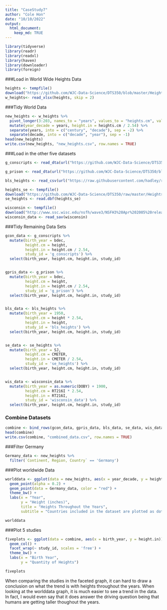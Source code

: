 ```yaml
---
title: "CaseStudy7"
author: "Cole Hon"
date: "10/10/2022"
output:
  html_document:
    keep_md: TRUE
---
```



```r
library(tidyverse)
library(readr)
library(readxl)
library(haven)
library(downloader)
library(foreign)
```





###Load in World Wide Heights Data
```r
heights <- tempfile()
download("https://github.com/WJC-Data-Science/DTS350/blob/master/Height.xlsx?raw=true", heights, mode = "wb")
w_heights<- read_xlsx(heights, skip = 2)
```


###Tidy World Data
```r
new_heights <- w_heights %>%
  pivot_longer(3:203, names_to = "years", values_to = "heights.cm", values_drop_na = TRUE) %>%
  mutate(year_decade = years, height.in = heights.cm / 2.54) %>%
  separate(years, into = c("century", "decade"), sep = -2) %>%
  separate(decade, into = c("decade", "year"), sep = -1)
head(new_heights)  
write.csv(new_heights, "new_heights.csv", row.names = TRUE)
```


###Load in the other five datasets
```r
g_conscripts <- read_dta(url("https://github.com/WJC-Data-Science/DTS350/blob/master/germanconscr.dta?raw=true"))

g_prison <- read_dta(url("https://github.com/WJC-Data-Science/DTS350/blob/master/germanprison.dta?raw=true"))

bls_heights <- read_csv(url("https://raw.githubusercontent.com/hadley/r4ds/master/data/heights.csv"))

heights_se <- tempfile()
download("https://github.com/WJC-Data-Science/DTS350/raw/master/Heights_south-east/B6090.DBF?raw=true", heights_se, mode = "wb")
se_heights <- read.dbf(heights_se)

wisconsin <- tempfile()
download("http://www.ssc.wisc.edu/nsfh/wave3/NSFH3%20Apr%202005%20release/main05022005.sav", wisconsin, mode = "wb" )
wisconsin_data <- read_sav(wisconsin)

```

###Tidy Remaining Data Sets
```r

gcon_data <- g_conscripts %>%
  mutate(birth_year = bdec,
         height.cm = height,
         height.in = height.cm / 2.54,
         study_id = 'g_conscripts') %>%
  select(birth_year, height.cm, height.in, study_id)


gpris_data <- g_prison %>%
  mutate(birth_year = bdec,
         height.cm = height,
         height.in = height.cm / 2.54,
         study_id = 'g_prison') %>%
  select(birth_year, height.cm, height.in, study_id)


bls_data <- bls_heights %>%
  mutate(birth_year = 1950,
         height.cm = height * 2.54,
         height.in = height,
         study_id = 'bls_heights') %>%
  select(birth_year, height.cm, height.in, study_id)


se_data <- se_heights %>%
  mutate(birth_year = SJ,
         height.cm = CMETER,
         height.in = CMETER / 2.54,
         study_id = 'se_heights') %>%
  select(birth_year, height.cm, height.in, study_id)


wis_data <- wisconsin_data %>%
  mutate(birth_year = as.numeric(DOBY) + 1900,
         height.cm = RT216I * 2.54,
         height.in = RT216I,
         study_id = 'wisconsin_data') %>%
  select(birth_year, height.cm, height.in, study_id)


```



### Combine Datasets
```r
combine <- bind_rows(gcon_data, gpris_data, bls_data, se_data, wis_data)
head(combine)
write.csv(combine, "combined_data.csv", row.names = TRUE)
```

###Filter Germany
```r
Germany_data <- new_heights %>%
  filter(`Continent, Region, Country` == 'Germany')
```

###Plot worldwide Data
```r

worlddata <- ggplot(data = new_heights, aes(x = year_decade, y = height.in)) +
  geom_point(alpha = 0.2) +
  geom_point(data = Germany_data, color = "red") +
  theme_bw() +
  labs(x = "Year",
       y = "Height (inches)",
       title = "Heights Throughout the Years",
       subtitle = "Countries included in the dataset are plotted as dots, with Germany being highlighted in red .")

worlddata

```


###Plot 5 studies
```r
fiveplots <- ggplot(data = combine, aes(x = birth_year, y = height.in)) +
  geom_col() +
  facet_wrap(~ study_id, scales = 'free') +
  theme_bw() +
  labs(x = "Birth Year",
       y = "Quantity of Heights")

fiveplots

```
When comparing the studies in the faceted graph, it can hard to draw a conclusion on what the trend is with heights throughout the years. When looking at the worlddata graph, it is much easier to see a trend in the data. In fact, I would even say that it does answer the driving question being that humans are getting taller thoughout the years. 




